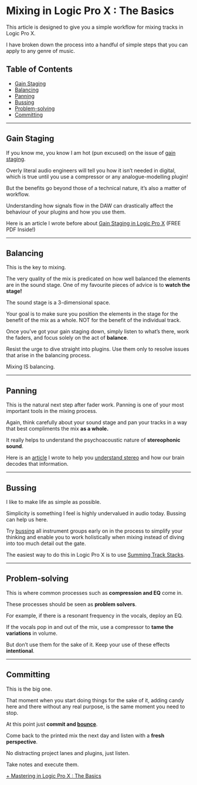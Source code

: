 # Mixing in Logic Pro X : The Basics



This article is designed to give you a simple workflow for mixing tracks in Logic Pro X.

I have broken down the process into a handful of simple steps that you can apply to any genre of music.

Table of Contents
-----------------

* [Gain Staging](#gain-staging)
* [Balancing](#balancing)
* [Panning](#panning)
* [Bussing](#bussing)
* [Problem-solving](#problemsolving)
* [Committing](#committing)

---

Gain Staging
------------

If you know me, you know I am hot (pun excused) on the issue of [gain staging](https://en.wikipedia.org/wiki/Gain_stage).

Overly literal audio engineers will tell you how it isn’t needed in digital, which is true until you use a compressor or any analogue-modelling plugin!

But the benefits go beyond those of a technical nature, it’s also a matter of workflow.

Understanding how signals flow in the DAW can drastically affect the behaviour of your plugins and how you use them.

Here is an article I wrote before about [Gain Staging in Logic Pro X](https://unlockyoursound.com/gain-staging-logic-pro-x/) (FREE PDF Inside!)

---

Balancing
---------

This is the key to mixing.

The very quality of the mix is predicated on how well balanced the elements are in the sound stage. One of my favourite pieces of advice is to **watch the stage!**

The sound stage is a 3-dimensional space.

Your goal is to make sure you position the elements in the stage for the benefit of the mix as a whole. NOT for the benefit of the individual track.

Once you’ve got your gain staging down, simply listen to what’s there, work the faders, and focus solely on the act of **balance**.

Resist the urge to dive straight into plugins. Use them only to resolve issues that arise in the balancing process.

Mixing IS balancing.

---

Panning
-------

This is the natural next step after fader work. Panning is one of your most important tools in the mixing process.

Again, think carefully about your sound stage and pan your tracks in a way that best compliments the mix **as a whole.**

It really helps to understand the psychoacoustic nature of **stereophonic sound**.

Here is an [article](https://unlockyoursound.com/stereo/) I wrote to help you [understand stereo](https://unlockyoursound.com/stereo/) and how our brain decodes that information.

---

Bussing
-------

I like to make life as simple as possible.

Simplicity is something I feel is highly undervalued in audio today. Bussing can help us here.

Try [bussing](https://support.apple.com/guide/logicpro/track-stacks-overview-lgcp9bc4b63d/mac) all instrument groups early on in the process to simplify your thinking and enable you to work holistically when mixing instead of diving into too much detail out the gate.

The easiest way to do this in Logic Pro X is to use [Summing Track Stacks](https://support.apple.com/kb/PH12948?locale=en_GB&viewlocale=en_US).

---

Problem-solving
---------------

This is where common processes such as **compression and EQ** come in.

These processes should be seen as **problem solvers**.

For example, if there is a resonant frequency in the vocals, deploy an EQ.

If the vocals pop in and out of the mix, use a compressor to **tame the variations** in volume.

But don’t use them for the sake of it. Keep your use of these effects **intentional**.

---

Committing
----------

This is the big one.

That moment when you start doing things for the sake of it, adding candy here and there without any real purpose, is the same moment you need to stop.

At this point just **commit and [bounce](https://support.apple.com/en-gb/guide/logicpro/lgcp785a41c3/mac)**.

Come back to the printed mix the next day and listen with a **fresh perspective**.

No distracting project lanes and plugins, just listen.

Take notes and execute them.

[+ Mastering in Logic Pro X : The Basics](https://unlockyoursound.com/mastering-logic-pro-x/)

